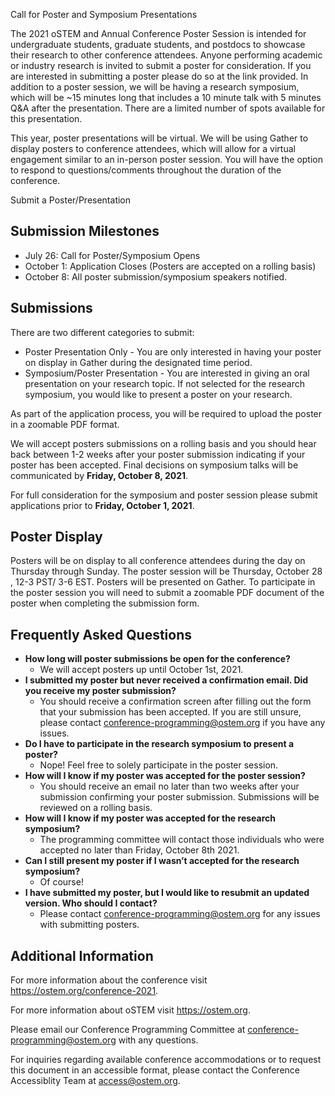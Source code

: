 
<SiteLayout title="Call for Presentations">

<div className="border-b-4 border-mulberry border-solid pb-4 mb-4 text-center">
    <p className="text-5xl font-display font-medium">Call for Poster and Symposium Presentations</p>
</div>


The 2021 oSTEM and Annual Conference Poster Session is intended for undergraduate students, graduate students, 
and postdocs to showcase their research to other conference attendees. Anyone performing academic or industry 
research is invited to submit a poster for consideration. If you are interested in submitting a poster please 
do so at the link provided. In addition to a poster session, we will be having a research symposium, which will 
be ~15 minutes long that includes a 10 minute talk with 5 minutes Q&A after the presentation. There are a limited number of spots available for this presentation.

This year, poster presentations will be virtual. We will be using Gather to display posters to conference 
attendees, which will allow for a virtual engagement similar to an in-person poster session. You will have 
the option to respond to questions/comments throughout the duration of the conference.  

<div className="text-center text-2xl m-4">
    <CTAButton onClick={"https://www.jotform.com/build/211807150158147"}>
        Submit a Poster/Presentation
    </CTAButton>
</div>

## Submission Milestones

- July 26: Call for Poster/Symposium Opens
- October 1:  Application Closes (Posters are accepted on a rolling basis)
- October 8:  All poster submission/symposium speakers notified. 


## Submissions

There are two different categories to submit:

- Poster Presentation Only - You are only interested in having your poster on display in Gather during the designated time period. 
- Symposium/Poster Presentation - You are interested in giving an oral presentation on your research topic. If not selected for the research symposium, you would like to present a poster on your research. 

As part of the application process, you will be required to upload the poster in a zoomable PDF format. 

We will accept posters submissions on a rolling basis and you should hear back between 1-2 weeks after your poster submission indicating if your poster has been accepted. Final decisions on symposium talks will be communicated by **Friday, October 8, 2021**. 

For full consideration for the symposium and poster session please submit applications prior to **Friday, October 1, 2021**.  

## Poster Display

Posters will be on display to all conference attendees during the day on Thursday through Sunday. 
The poster session will be Thursday, October 28 , 12-3 PST/ 3-6 EST. Posters will be presented on Gather. 
To participate in the poster session you will need to submit a zoomable PDF document of the poster when 
completing the submission form.  

## Frequently Asked Questions

- **How long will poster submissions be open for the conference?**
    - We will accept posters up until October 1st, 2021.
- **I submitted my poster but never received a confirmation email. Did you receive my poster submission?**
    - You should receive a confirmation screen after filling out the form that your submission has been accepted. If you are still unsure, please contact conference-programming@ostem.org if you have any issues. 
- **Do I have to participate in the research symposium to present a poster?**
    - Nope! Feel free to solely participate in the poster session.
- **How will I know if my poster was accepted for the poster session?**
    - You should receive an email no later than two weeks after your submission confirming your poster submission. Submissions will be reviewed on a rolling basis. 
- **How will I know if my poster was accepted for the research symposium?**
    - The programming committee will contact those individuals who were accepted no later than Friday, October 8th 2021. 
- **Can I still present my poster if I wasn’t accepted for the research symposium?**
    - Of course!
- **I have submitted my poster, but I would like to resubmit an updated version. Who should I contact?**
    - Please contact conference-programming@ostem.org for any issues with submitting posters. 

## Additional Information

For more information about the conference visit
https://ostem.org/conference-2021.

For more information about oSTEM visit https://ostem.org.

Please email our Conference Programming Committee at
conference-programming@ostem.org with any questions.

For inquiries regarding available conference accommodations or to request this
document in an accessible format, please contact the Conference Accessiblity Team at access@ostem.org.

</SiteLayout>
